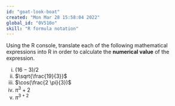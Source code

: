 ```yaml
---
id: "goat-look-boat"
created: "Mon Mar 28 15:58:04 2022"
global_id: "0V510o"
skill: "R formula notation"
---
```



Using the R console, translate each of the following mathematical expressions into R in order to calculate the **numerical value** of the expression.

i. $(16 - 3)/2$              <!-- translate to (16-3)/2        -->
ii. $\sqrt{\frac{19}{3}}$    <!-- translate to sqrt(19/3)      -->
iii. $\cos(\frac{2 \pi}{3})$ <!-- translate to cos(2 * pi / 3) -->
iv. $\pi^3 + 2$              <!-- translate to pi^3 + 2        -->
v. $\pi^{3+2}$               <!-- translate to pi^(3+2)        -->
